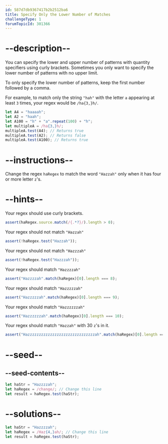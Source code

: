 ```yaml
---
id: 587d7db9367417b2b2512ba6
title: Specify Only the Lower Number of Matches
challengeType: 1
forumTopicId: 301366
---
```


# --description--

You can specify the lower and upper number of patterns with quantity specifiers using curly brackets. Sometimes you only want to specify the lower number of patterns with no upper limit.

To only specify the lower number of patterns, keep the first number followed by a comma.

For example, to match only the string `"hah"` with the letter `a` appearing at least `3` times, your regex would be `/ha{3,}h/`.

```js
let A4 = "haaaah";
let A2 = "haah";
let A100 = "h" + "a".repeat(100) + "h";
let multipleA = /ha{3,}h/;
multipleA.test(A4); // Returns true
multipleA.test(A2); // Returns false
multipleA.test(A100); // Returns true
```

# --instructions--

Change the regex `haRegex` to match the word `"Hazzah"` only when it has four or more letter `z`'s.

# --hints--

Your regex should use curly brackets.

```js
assert(haRegex.source.match(/{.*?}/).length > 0);
```

Your regex should not match `"Hazzah"`

```js
assert(!haRegex.test("Hazzah"));
```

Your regex should not match `"Hazzzah"`

```js
assert(!haRegex.test("Hazzzah"));
```

Your regex should match `"Hazzzzah"`

```js
assert("Hazzzzah".match(haRegex)[0].length === 8);
```

Your regex should match `"Hazzzzzah"`

```js
assert("Hazzzzzah".match(haRegex)[0].length === 9);
```

Your regex should match `"Hazzzzzzah"`

```js
assert("Hazzzzzzah".match(haRegex)[0].length === 10);
```

Your regex should match `"Hazzah"` with 30 `z`'s in it.

```js
assert("Hazzzzzzzzzzzzzzzzzzzzzzzzzzzzzzah".match(haRegex)[0].length === 34);
```

# --seed--

## --seed-contents--

```js
let haStr = "Hazzzzah";
let haRegex = /change/; // Change this line
let result = haRegex.test(haStr);
```

# --solutions--

```js
let haStr = "Hazzzzah";
let haRegex = /Haz{4,}ah/; // Change this line
let result = haRegex.test(haStr);
```
